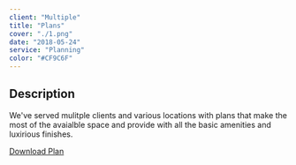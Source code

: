 ```yaml
---
client: "Multiple"
title: "Plans"
cover: "./1.png"
date: "2018-05-24"
service: "Planning"
color: "#CF9C6F"
---
```

## Description

We've served mulitple clients and various locations with plans that make the most of the avaialble space and provide with all the basic amenities and luxirious finishes.

<a href="google.com">Download Plan</a>